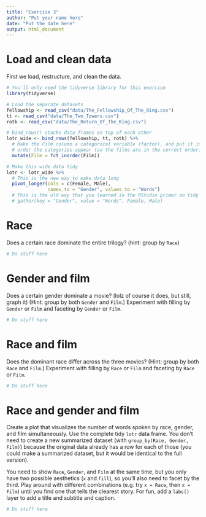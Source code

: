 ```yaml
---
title: "Exercise 3"
author: "Put your name here"
date: "Put the date here"
output: html_document
---
```


# Load and clean data

First we load, restructure, and clean the data.

```r
# You'll only need the tidyverse library for this exercise
library(tidyverse)

# Load the separate datasets
fellowship <- read_csv("data/The_Fellowship_Of_The_Ring.csv")
tt <- read_csv("data/The_Two_Towers.csv")
rotk <- read_csv("data/The_Return_Of_The_King.csv")

# bind_rows() stacks data frames on top of each other
lotr_wide <- bind_rows(fellowship, tt, rotk) %>% 
  # Make the Film column a categorical variable (factor), and put it in the
  # order the categories appear (so the films are in the correct order)
  mutate(Film = fct_inorder(Film))

# Make this wide data tidy
lotr <- lotr_wide %>% 
  # This is the new way to make data long
  pivot_longer(cols = c(Female, Male), 
               names_to = "Gender", values_to = "Words")
  # This is the old way that you learned in the RStudio primer on tidy data
  # gather(key = "Gender", value = "Words", Female, Male)
```


# Race

Does a certain race dominate the entire trilogy? (hint: group by `Race`)

```r
# Do stuff here
```


# Gender and film

Does a certain gender dominate a movie? (lolz of course it does, but still, graph it) (Hint: group by both `Gender` and `Film`.) Experiment with filling by `Gender` or `Film` and faceting by `Gender` or `Film`.

```r
# Do stuff here
```


# Race and film

Does the dominant race differ across the three movies? (Hint: group by both `Race` and `Film`.) Experiment with filling by `Race` or `Film` and faceting by `Race` or `Film`.

```r
# Do stuff here
```


# Race and gender and film

Create a plot that visualizes the number of words spoken by race, gender, and film simultaneously. Use the complete tidy `lotr` data frame. You don't need to create a new summarized dataset (with `group_by(Race, Gender, Film)`) because the original data already has a row for each of those (you could make a summarized dataset, but it would be identical to the full version).

You need to show `Race`, `Gender`, and `Film` at the same time, but you only have two possible aesthetics (`x` and `fill`), so you'll also need to facet by the third. Play around with different combinations (e.g. try `x = Race`, then `x = Film`) until you find one that tells the clearest story. For fun, add a `labs()` layer to add a title and subtitle and caption.

```r
# Do stuff here
```
